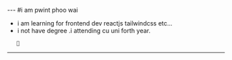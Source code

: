  ---  #i am pwint phoo wai 

 - i am learning for frontend dev reactjs tailwindcss etc...
 - i not have degree .i attending cu uni forth year.
 ```
    🐐
```
 ---
